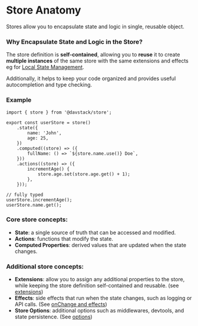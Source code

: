 
# Store Anatomy

Stores allow you to encapsulate state and logic in single, reusable object.

### Why Encapsulate State and Logic in the Store?

The store definition is **self-contained**, allowing you to **reuse** it to create **multiple instances** of the same store with the same extensions and effects eg for [Local State Management](/store/local-state-management).

Additionally, it helps to keep your code organized and provides useful autocompletion and type checking.

### Example

```tsx filename="stores/user-store.ts"
import { store } from '@davstack/store';

export const userStore = store()
	.state({
		name: 'John',
		age: 25,
	})
	.computed((store) => ({
		fullName: () => `${store.name.use()} Doe`,
	}))
	.actions((store) => ({
		incrementAge() {
			store.age.set(store.age.get() + 1);
		},
	}));

// fully typed
userStore.incrementAge();
userStore.name.get();
```

### Core store concepts:

- **State**: a single source of truth that can be accessed and modified.
- **Actions**: functions that modify the state.
- **Computed Properties**: derived values that are updated when the state changes.

### Additional store concepts:

- **Extensions**: allow you to assign any additional properties to the store, while keeping the store definition self-contained and reusable. (see [extensions](/store/extensions))
- **Effects**: side effects that run when the state changes, such as logging or API calls. (See [onChange and effects](/store/onChange-and-effects))
- **Store Options**: additional options such as middlewares, devtools, and state persistence. (See [options](/store/options-and-middleware))
